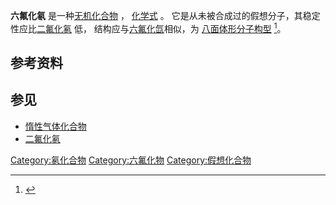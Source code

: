 {{Chembox
| nom = 六氟化氡
| InageFile = Xenon-hexafluoride-3D-balls.png
| ImageFile1 =Xenon-hexafluoride-3D-SF.png
| IUPACName =
| OtherNames = 
| Section1 = {{Chembox Identifiers 
| CASNo= 80948-45-4
| EINECS =
| RTECS = 
| ATC = 
| DrugBank = 
| PubChem = 
| NrE = 
| FEMA = 
| SMILES = F[Rn](F)(F)(F)(F)F
| InChI = 
| InChIKey = 
}}
| Section2 = {{Chembox Properties 
| Appearance = 
| 化学式 =|Rn=1|F=6
}}
}}
'''六氟化氡''' 是一种[[无机化合物|无机化合物]] ， [[化学式|化学式]] {{chem|RnF|6}}。 它是从未被合成过的假想分子，其稳定性应比[[二氟化氡|二氟化氡]] {{chem|RnF|2}}低， 结构应与[[六氟化氙|六氟化氙]]相似，为 [[八面体形分子构型|八面体形分子构型]] <ref>{{cite journal|language=en
 |doi=10.1039/b212460m
 |title=Bonding in radon hexafluoride: An unusual relativistic problem?
 |year=2003
 |author=Filatov, Michael
 |journal=Physical Chemistry Chemical Physics |volume=5 |pages=1103}}</ref>。

== 参考资料 ==
{{reflist}}

== 参见 ==
* [[惰性气体化合物|惰性气体化合物]]
* [[二氟化氡|二氟化氡]]

{{六氟化物}}
{{Portal|化学}}

[[Category:氡化合物|Category:氡化合物]]
[[Category:六氟化物|Category:六氟化物]]
[[Category:假想化合物|Category:假想化合物]]